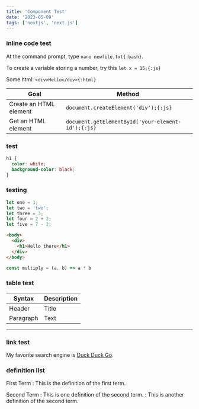 ```yaml
---
title: 'Component Test'
date: '2023-05-09'
tags: ['nextjs', 'next.js']
---
```


### inline code test

At the command prompt, type `nano newfile.txt{:bash}`.

To create a variable storing a number, try this `let x = 15;{:js}`

Some html: `<div>Hello</div>{:html}`

|Goal | Method |
| --- | ----- |
| Create an HTML element | `document.createElement('div');{:js}` |
| Get an HTML element | `document.getElementById('your-element-id');{:js}` |

### test
```css title="style.css" {2}
h1 {
  color: white;
  background-color: black;
}
```

### testing
```js title="testing.js" {4, 6-7} showLineNumbers{4}
let one = 1;
let two = 'two';
let three = 3;
let four = 2 + 2;
let five = 7 - 2;
```

```html {1,3-5}
<body>
  <div>
    <h1>Hello there</h1>
  </div>
</body>
```

```js title="multiply.js"
const multiply = (a, b) => a * b
```

### table test

| Syntax | Description |
| --- | ----------- |
| Header | Title |
| Paragraph | Text |

---



### link test

My favorite search engine is [Duck Duck Go](https://duckduckgo.com "The best search engine for privacy").

### definition list

First Term
: This is the definition of the first term.

Second Term
: This is one definition of the second term.
: This is another definition of the second term.